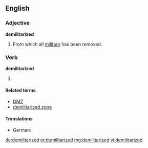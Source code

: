 ==English==

===Adjective===
'''demilitarized'''
# From which all [[military]] has been removed.

===Verb===
'''demilitarized'''

# {{past of|[[demilitarize]]}}

====Related terms====
*[[DMZ]]
*[[demilitarized zone]]

====Translations====
* German: {{t-|de|entmilitarisiert}}

[[de:demilitarized]]
[[et:demilitarized]]
[[mg:demilitarized]]
[[vi:demilitarized]]